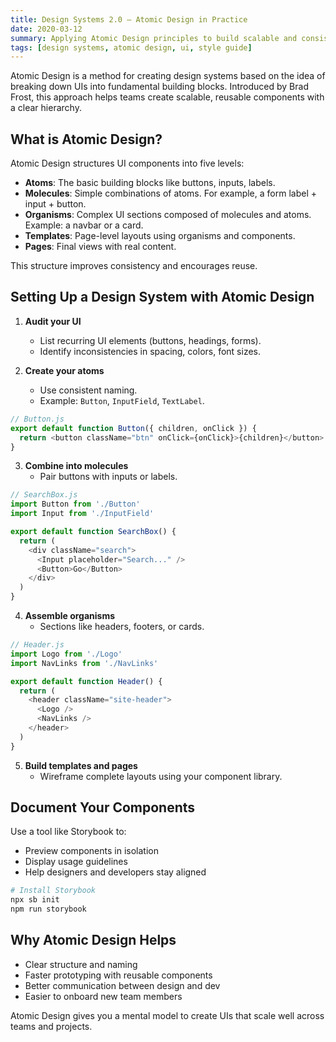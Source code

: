 ```yaml
---
title: Design Systems 2.0 – Atomic Design in Practice
date: 2020-03-12
summary: Applying Atomic Design principles to build scalable and consistent design systems using reusable components.
tags: [design systems, atomic design, ui, style guide]
---
```


Atomic Design is a method for creating design systems based on the idea of breaking down UIs into fundamental building blocks. Introduced by Brad Frost, this approach helps teams create scalable, reusable components with a clear hierarchy.

## What is Atomic Design?

Atomic Design structures UI components into five levels:

- **Atoms**: The basic building blocks like buttons, inputs, labels.
- **Molecules**: Simple combinations of atoms. For example, a form label + input + button.
- **Organisms**: Complex UI sections composed of molecules and atoms. Example: a navbar or a card.
- **Templates**: Page-level layouts using organisms and components.
- **Pages**: Final views with real content.

This structure improves consistency and encourages reuse.

## Setting Up a Design System with Atomic Design

1. **Audit your UI**
   - List recurring UI elements (buttons, headings, forms).
   - Identify inconsistencies in spacing, colors, font sizes.

2. **Create your atoms**
   - Use consistent naming.
   - Example: `Button`, `InputField`, `TextLabel`.

```js
// Button.js
export default function Button({ children, onClick }) {
  return <button className="btn" onClick={onClick}>{children}</button>
}
```

3. **Combine into molecules**
   - Pair buttons with inputs or labels.

```js
// SearchBox.js
import Button from './Button'
import Input from './InputField'

export default function SearchBox() {
  return (
    <div className="search">
      <Input placeholder="Search..." />
      <Button>Go</Button>
    </div>
  )
}
```

4. **Assemble organisms**
   - Sections like headers, footers, or cards.

```js
// Header.js
import Logo from './Logo'
import NavLinks from './NavLinks'

export default function Header() {
  return (
    <header className="site-header">
      <Logo />
      <NavLinks />
    </header>
  )
}
```

5. **Build templates and pages**
   - Wireframe complete layouts using your component library.

## Document Your Components

Use a tool like Storybook to:

- Preview components in isolation
- Display usage guidelines
- Help designers and developers stay aligned

```bash
# Install Storybook
npx sb init
npm run storybook
```

## Why Atomic Design Helps

- Clear structure and naming
- Faster prototyping with reusable components
- Better communication between design and dev
- Easier to onboard new team members

Atomic Design gives you a mental model to create UIs that scale well across teams and projects.
